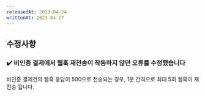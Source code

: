 ```yaml
---
releasedAt: 2023-04-24
writtenAt: 2023-04-27
---
```



## 수정사항

### ✔️ 비인증 결제에서 웹훅 재전송이 작동하지 않던 오류를 수정했습니다

비인증 결제건의 웹훅 응답이 500으로 전송되는 경우, 1분 간격으로 최대 5회 웹훅이 재전송 됩니다.
